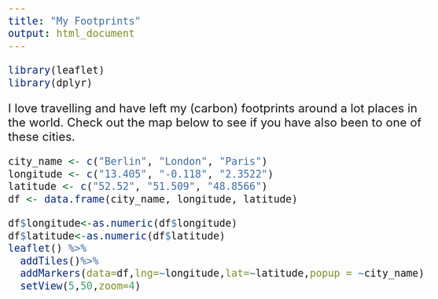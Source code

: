 ```yaml
---
title: "My Footprints"
output: html_document
---
```


<style type="text/css">

body, td {
   font-size: 24px;
}

</style>

```r
library(leaflet)
library(dplyr)
```

I love travelling and have left my (carbon) footprints around a lot places in the world. Check out the map below to see if you have also been to one of these cities.  

```r
city_name <- c("Berlin", "London", "Paris")
longitude <- c("13.405", "-0.118", "2.3522")
latitude <- c("52.52", "51.509", "48.8566")
df <- data.frame(city_name, longitude, latitude)

df$longitude<-as.numeric(df$longitude)
df$latitude<-as.numeric(df$latitude)
leaflet() %>% 
  addTiles()%>% 
  addMarkers(data=df,lng=~longitude,lat=~latitude,popup = ~city_name) %>%
  setView(5,50,zoom=4) 
```